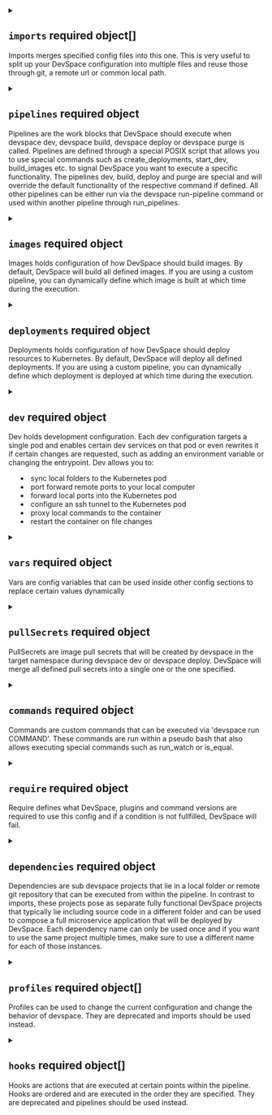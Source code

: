 

<PartialVersion />


<PartialName />



<details className="config-field" data-expandable="true">
<summary>

## `imports` <span class="config-field-required" data-required="false">required</span> <span class="config-field-type">object[]</span> <span class="config-field-default"></span>

Imports merges specified config files into this one. This is very useful to split up your DevSpace configuration
into multiple files and reuse those through git, a remote url or common local path.

</summary>

<PartialImports />


</details>



<details className="config-field" data-expandable="true">
<summary>

## `pipelines` <span class="config-field-required" data-required="false">required</span> <span class="config-field-type">object</span> <span class="config-field-default"></span>

Pipelines are the work blocks that DevSpace should execute when devspace dev, devspace build, devspace deploy or devspace purge
is called. Pipelines are defined through a special POSIX script that allows you to use special commands
such as create_deployments, start_dev, build_images etc. to signal DevSpace you want to execute
a specific functionality. The pipelines dev, build, deploy and purge are special and will override
the default functionality of the respective command if defined. All other pipelines can be either run
via the devspace run-pipeline command or used within another pipeline through run_pipelines.

</summary>


<details className="config-field" data-expandable="true"open>
<summary>

## `<name>` <span class="config-field-required" data-required="false">required</span> <span class="config-field-type">object</span> <span class="config-field-default"></span>

Name of the pipeline, will be filled automatically

</summary>

<PartialPipelines />


</details>


</details>


<PartialFunctions />



<details className="config-field" data-expandable="true">
<summary>

## `images` <span class="config-field-required" data-required="false">required</span> <span class="config-field-type">object</span> <span class="config-field-default"></span>

Images holds configuration of how DevSpace should build images. By default, DevSpace will build all defined images.
If you are using a custom pipeline, you can dynamically define which image is built at which time during the
execution.

</summary>

<PartialImages />


</details>



<details className="config-field" data-expandable="true">
<summary>

## `deployments` <span class="config-field-required" data-required="false">required</span> <span class="config-field-type">object</span> <span class="config-field-default"></span>

Deployments holds configuration of how DevSpace should deploy resources to Kubernetes. By default, DevSpace will deploy all defined deployments.
If you are using a custom pipeline, you can dynamically define which deployment is deployed at which time during the
execution.

</summary>


<details className="config-field" data-expandable="true"open>
<summary>

## `<name>` <span class="config-field-required" data-required="false">required</span> <span class="config-field-type">object</span> <span class="config-field-default"></span>

Name of the deployment

</summary>

<PartialDeployments />


</details>


</details>



<details className="config-field" data-expandable="true">
<summary>

## `dev` <span class="config-field-required" data-required="false">required</span> <span class="config-field-type">object</span> <span class="config-field-default"></span>

Dev holds development configuration. Each dev configuration targets a single pod and enables certain dev services on that pod
or even rewrites it if certain changes are requested, such as adding an environment variable or changing the entrypoint.
Dev allows you to:
- sync local folders to the Kubernetes pod
- port forward remote ports to your local computer
- forward local ports into the Kubernetes pod
- configure an ssh tunnel to the Kubernetes pod
- proxy local commands to the container
- restart the container on file changes

</summary>


<details className="config-field" data-expandable="true"open>
<summary>

## `<name>` <span class="config-field-required" data-required="false">required</span> <span class="config-field-type">object</span> <span class="config-field-default"></span>

Name of the dev configuration

</summary>

<PartialDev />


</details>


</details>



<details className="config-field" data-expandable="true">
<summary>

## `vars` <span class="config-field-required" data-required="false">required</span> <span class="config-field-type">object</span> <span class="config-field-default"></span>

Vars are config variables that can be used inside other config sections to replace certain values dynamically

</summary>


<details className="config-field" data-expandable="true"open>
<summary>

## `<name>` <span class="config-field-required" data-required="false">required</span> <span class="config-field-type">object</span> <span class="config-field-default"></span>

Name is the name of the variable

</summary>

<PartialVars />


</details>


</details>



<details className="config-field" data-expandable="true">
<summary>

## `pullSecrets` <span class="config-field-required" data-required="false">required</span> <span class="config-field-type">object</span> <span class="config-field-default"></span>

PullSecrets are image pull secrets that will be created by devspace in the target namespace
during devspace dev or devspace deploy. DevSpace will merge all defined pull secrets into a single
one or the one specified.

</summary>


<details className="config-field" data-expandable="true"open>
<summary>

## `<name>` <span class="config-field-required" data-required="false">required</span> <span class="config-field-type">object</span> <span class="config-field-default"></span>

Name is the pull secret name to deploy

</summary>

<PartialPullSecrets />


</details>


</details>



<details className="config-field" data-expandable="true">
<summary>

## `commands` <span class="config-field-required" data-required="false">required</span> <span class="config-field-type">object</span> <span class="config-field-default"></span>

Commands are custom commands that can be executed via 'devspace run COMMAND'. These commands are run within a pseudo bash
that also allows executing special commands such as run_watch or is_equal.

</summary>


<details className="config-field" data-expandable="true"open>
<summary>

## `<name>` <span class="config-field-required" data-required="false">required</span> <span class="config-field-type">object</span> <span class="config-field-default"></span>

Name is the name of a command that is used via `devspace run NAME`

</summary>

<PartialCommands />


</details>


</details>



<details className="config-field" data-expandable="true">
<summary>

## `require` <span class="config-field-required" data-required="false">required</span> <span class="config-field-type">object</span> <span class="config-field-default"></span>

Require defines what DevSpace, plugins and command versions are required to use this config and if a condition is not
fullfilled, DevSpace will fail.

</summary>

<PartialRequire />


</details>



<details className="config-field" data-expandable="true">
<summary>

## `dependencies` <span class="config-field-required" data-required="false">required</span> <span class="config-field-type">object</span> <span class="config-field-default"></span>

Dependencies are sub devspace projects that lie in a local folder or remote git repository that can be executed
from within the pipeline. In contrast to imports, these projects pose as separate fully functional DevSpace projects
that typically lie including source code in a different folder and can be used to compose a full microservice
application that will be deployed by DevSpace. Each dependency name can only be used once and if you want to use
the same project multiple times, make sure to use a different name for each of those instances.

</summary>


<details className="config-field" data-expandable="true"open>
<summary>

## `<name>` <span class="config-field-required" data-required="false">required</span> <span class="config-field-type">object</span> <span class="config-field-default"></span>

Name is used internally

</summary>

<PartialDependencies />


</details>


</details>



<details className="config-field" data-expandable="true">
<summary>

## `profiles` <span class="config-field-required" data-required="false">required</span> <span class="config-field-type">object[]</span> <span class="config-field-default"></span>

Profiles can be used to change the current configuration and change the behavior of devspace. They are deprecated and
imports should be used instead.

</summary>

<PartialProfiles />


</details>



<details className="config-field" data-expandable="true">
<summary>

## `hooks` <span class="config-field-required" data-required="false">required</span> <span class="config-field-type">object[]</span> <span class="config-field-default"></span>

Hooks are actions that are executed at certain points within the pipeline. Hooks are ordered and are executed
in the order they are specified. They are deprecated and pipelines should be used instead.

</summary>

<PartialHooks />


</details>
